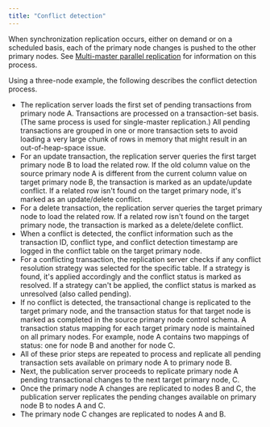 ```yaml
---
title: "Conflict detection"
---
```


<div id="conflict_detection" class="registered_link"></div>

When synchronization replication occurs, either on demand or on a scheduled basis, each of the primary node changes is pushed to the other primary nodes. See [Multi-master parallel replication](../../02_overview/02_replication_concepts_and_definitions/12_mmr_parallel_replication/#mmr_parallel_replication) for information on this process.

Using a three-node example, the following describes the conflict detection process.

-   The replication server loads the first set of pending transactions from primary node A. Transactions are processed on a transaction-set basis. (The same process is used for single-master replication.) All pending transactions are grouped in one or more transaction sets to avoid loading a very large chunk of rows in memory that might result in an out-of-heap-space issue.
-   For an update transaction, the replication server queries the first target primary node B to load the related row. If the old column value on the source primary node A is different from the current column value on target primary node B, the transaction is marked as an update/update conflict. If a related row isn't found on the target primary node, it's marked as an update/delete conflict.
-   For a delete transaction, the replication server queries the target primary node to load the related row. If a related row isn't found on the target primary node, the transaction is marked as a delete/delete conflict.
-   When a conflict is detected, the conflict information such as the transaction ID, conflict type, and conflict detection timestamp are logged in the conflict table on the target primary node.
-   For a conflicting transaction, the replication server checks if any conflict resolution strategy was selected for the specific table. If a strategy is found, it's applied accordingly and the conflict status is marked as resolved. If a strategy can't be applied, the conflict status is marked as unresolved (also called pending).
-   If no conflict is detected, the transactional change is replicated to the target primary node, and the transaction status for that target node is marked as completed in the source primary node control schema. A transaction status mapping for each target primary node is maintained on all primary nodes. For example, node A contains two mappings of status: one for node B and another for node C.
-   All of these prior steps are repeated to process and replicate all pending transaction sets available on primary node A to primary node B.
-   Next, the publication server proceeds to replicate primary node A pending transactional changes to the next target primary node, C.
-   Once the primary node A changes are replicated to nodes B and C, the publication server replicates the pending changes available on primary node B to nodes A and C.
-   The primary node C changes are replicated to nodes A and B.
